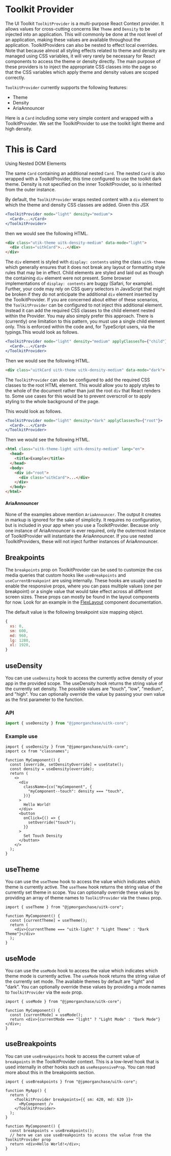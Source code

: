 

<Meta title="Documentation/Core/Toolkit Provider" />

# Toolkit Provider

The UI Toolkit `ToolkitProvider` is a multi-purpose React Context provider. It allows values for cross-cutting concerns like `Theme` and `Density`
to be injected into an application. This will commonly be done at the root level of an application, making these values are available throughout the
application. ToolkitProviders can also be nested to effect local overrides. Note that because almost all styling effects related to theme and density
are managed using CSS variables, it will very rarely be necessary for React components to access the theme or density directly. The main purpose of
these providers is to inject the appropriate CSS classes into the page so that the CSS variables which apply theme and density values are scoped correctly.

`ToolkitProvider` currently supports the following features:

- Theme
- Density
- AriaAnnouncer

Here is a `Card` including some very simple content and wrapped with a ToolkitProvider. We set the ToolkitProvider to use the toolkit
light theme and high density.

<Canvas>
  <Story name="Simple ToolkitProvider - Touch Density">
    <ToolkitProvider density="high" mode="light">
      <Card>
        <div>
          <h1>This is Card</h1>
          <span>Using Nested DOM Elements</span>
        </div>
      </Card>
    </ToolkitProvider>
  </Story>
</Canvas>

The same `Card` containing an additional nested `Card`. The nested `Card` is also wrapped with a ToolkitProvider, this time configured to use
the toolkit dark theme. Density is not specified on the inner ToolkitProvider, so is inherited from the outer instance.

<Canvas>
  <Story name="Nested ToolkitProvider">
    <NestedProviders />
  </Story>
</Canvas>

By default, the `ToolkitProvider` wraps nested content with a `div` element to which the theme and density CSS classes are added.
Given this JSX

```jsx
<ToolkitProvider mode="light" density="medium">
  <Card>...</Card>
</ToolkitProvider>
```

then we would see the following HTML.

```html
<div class="utik-theme uitk-density-medium" data-mode="light">
  <div class="uitkCard">...</div>
</div>
```

The `div` element is styled with `display: contents` using the class `uitk-theme` which generally ensures that it does not break any layout or formatting
style rules that may be in effect. Child elements are styled and laid out as though the containing `div` element were not present.
Some browser implementations of `display: contents` are buggy (Safari, for example). Further, your code may rely on CSS query selectors
in JavaScript that might be broken if they do not anticipate the additional `div` element inserted by the ToolkitProvider.
If you are concerned about either of these scenarios, the `ToolkitProvider` can be configured to not inject this additional element.
Instead it can add the required CSS classes to the child element nested within the Provider. You may also simply prefer this approach.
There is (currently) one limitation to this pattern, you must use a single child element only. This is enforced within the code and,
for TypeScript users, via the typings.This would look as follows.

```jsx
<ToolkitProvider mode="light" density="medium" applyClassesTo={"child"}>
  <Card>...</Card>
</ToolkitProvider>
```

Then we would see the following HTML.

```html
<div class="uitkCard uitk-theme uitk-density-medium" data-mode="dark">...</div>
```

The `ToolkitProvider` can also be configured to add the required CSS classes to the root HTML element. This would allow you to apply styles
to the whole of the document rather than just the root `div` that React renders to. Some use cases for this would be to prevent overscroll
or to apply styling to the whole background of the page.

This would look as follows.

```jsx
<ToolkitProvider mode="light" density="dark" applyClassesTo={"root"}>
  <Card>...</Card>
</ToolkitProvider>
```

Then we would see the following HTML.

```html
<html class="uitk-theme-light uitk-density-medium" lang="en">
  <head>
    <title>Example</title>
  </head>
  <body>
    <div id="root">
      <div class="uitkCard">...</div>
    </div>
  </body>
</html>
```

#### AriaAnnouncer

None of the examples above mention `AriaAnnouncer`. The output it creates in markup is ignored for the sake of simplicity.
It requires no configuration, but is included in your app when you use a ToolkitProvider. Because only one instance of
AriaAnnouncer is ever required, only the outermost instance of ToolkitProvider will instantiate the AriaAnnouncer. If you use
nested ToolkitProviders, these will not inject further instances of AriaAnnouncer.

## Breakpoints

The `breakpoints` prop on ToolkitProvider can be used to customize the css media queries that custom hooks like `useBreakpoints` and `useCurrentBreakpoint` are using internally. These hooks are usually used to enable the responsive props, where you can pass multiple values (one per breakpoint) or a single value that would take effect across all different screen sizes. These props can mostly be found in the layout components for now. Look for an example in the [FlexLayout](/docs/documentation-core-layout-flexlayout--page) component documentation.

The default value is the following breakpoint size mapping object.

```js
{
  xs: 0,
  sm: 600,
  md: 960,
  lg: 1280,
  xl: 1920,
}
```

## useDensity

You can use `useDensity` hook to access the currently active density of your app in the provided scope. The useDensity hook returns the string value of the currently set density. The possible values are "touch", "low", "medium", and "high". You can optionally override the value by passing your own value as the first parameter to the function.

### API

```js
import { useDensity } from "@jpmorganchase/uitk-core";
```

### Example use

```tsx
import { useDensity } from "@jpmorganchase/uitk-core";
import cx from "classnames";

function MyComponent() {
  const [override, setDensityOverride] = useState();
  const density = useDensity(override);
  return (
    <>
      <div
        className={cx("myComponent", {
          "myComponent--touch": density === "touch",
        })}
      >
        Hello World!
      </div>
      <button
        onClick={() => {
          setOverride("touch");
        }}
      >
        Set Touch Density
      </button>
    </>
  );
}
```

## useTheme

You can use the `useTheme` hook to access the value which indicates which theme is currently active. The `useTheme` hook returns the string value of the currently set theme in scope. You can optionally override these values by providing an array of theme names to `ToolkitProvider` via the `themes` prop.

```tsx
import { useTheme } from "@jpmorganchase/uitk-core";

function MyComponent() {
  const [currentTheme] = useTheme();
  return (
    <div>{currentTheme === "uitk-light" ? "Light Theme" : "Dark Theme"}</div>
  );
}
```

## useMode

You can use the `useMode` hook to access the value which indicates which theme mode is currently active. The `useMode` hook returns the string value of the currently set mode. The available themes by default are "light" and "dark". You can optionally override these values by providing a mode names to `ToolkitProvider` via the `mode` prop.

```tsx
import { useMode } from "@jpmorganchase/uitk-core";

function MyComponent() {
  const [currentMode] = useMode();
  return <div>{currentMode === "light" ? "Light Mode" : "Dark Mode"}</div>;
}
```

## useBreakpoints

You can use `useBreakpoints` hook to access the current value of `breakpoints` in the ToolkitProvider context. This is a low-level hook that is used internally in other hooks such as `useResponsiveProp`. You can read more about this in the breakpoints section.

```tsx
import { useBreakpoints } from "@jpmorganchase/uitk-core";

function MyApp() {
  return (
    <ToolkitProvider breakpoints={{ sm: 420, md: 620 }}>
      <MyComponent />
    </ToolkitProvider>
  );
}

function MyComponent() {
  const breakpoints = useBreakpoints();
  // here we can use useBreakpoints to access the value from the ToolkitProvider prop
  return <div>Hello World!</div>;
}
```

<!-- #### Portal

Note: `Portal` is not yet ready for release, the notes below are placeholder only. Need something to position the portal example

`Portal` is a Toolkit component that makes working with React Portals easy. Portals are useful where a popout, dropdown or dialog
needs to be rendered outside of the current HTML DOM tree. This is done to avoid Z-indexing and clipping issues that local element
structures might impose. Portal renders contents directly into the document body, employing CSS to manage positioning. This has
implications for styling. Because CSS Variables operate an inheritance model, a portal-rendered element which sits
outside the root <`div>` node wil be outside the scope of the theme variables. Therefore Portal always wraps rendered content
with a local ToolkitProvider which echoes the current theme values in effect at the point whetre the Portal is launched. This is easier
shown than explained.

<Canvas>
  <Story name="Portal">
    <ToolkitProvider density="touch">
      <Button variant="cta">CTA</Button>
      <Button variant="primary">Primary</Button>
      <Portal>
        <Button variant="secondary">Secondary</Button>
      </Portal>
    </ToolkitProvider>
  </Story>
</Canvas> -->
